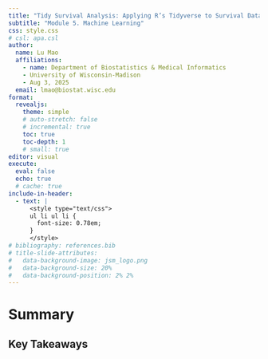 ```yaml
---
title: "Tidy Survival Analysis: Applying R’s Tidyverse to Survival Data"
subtitle: "Module 5. Machine Learning"
css: style.css
# csl: apa.csl
author:
  name: Lu Mao
  affiliations: 
    - name: Department of Biostatistics & Medical Informatics
    - University of Wisconsin-Madison
    - Aug 3, 2025
  email: lmao@biostat.wisc.edu
format: 
  revealjs:
    theme: simple
    # auto-stretch: false
    # incremental: true
    toc: true
    toc-depth: 1
    # small: true
editor: visual
execute: 
  eval: false
  echo: true
  # cache: true
include-in-header:
  - text: |
      <style type="text/css">
      ul li ul li {
        font-size: 0.78em;
      }
      </style>
# bibliography: references.bib
# title-slide-attributes: 
#   data-background-image: jsm_logo.png
#   data-background-size: 20%
#   data-background-position: 2% 2%
---
```




# Summary

## Key Takeaways


